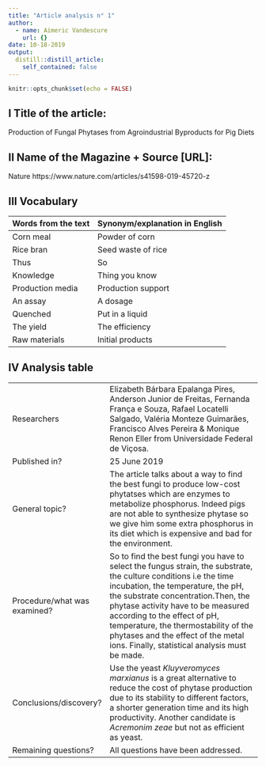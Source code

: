 ```yaml
---
title: "Article analysis n° 1"
author:
  - name: Aimeric Vandescure
    url: {}
date: 10-18-2019
output:
  distill::distill_article:
    self_contained: false
---
```


```r
knitr::opts_chunk$set(echo = FALSE)
```

## I Title of the article: 

Production of Fungal Phytases from Agroindustrial Byproducts for Pig Diets 


## II Name of the Magazine + Source [URL]:

Nature https://www.nature.com/articles/s41598-019-45720-z


## III Vocabulary 

| Words from the text | Synonym/explanation in English |
| ------------------- | ------------------------------ |
| Corn meal           | Powder of corn                 |
| Rice bran           | Seed waste of rice             |
| Thus                | So                             |
| Knowledge           | Thing you know                 |
| Production media    | Production support             |
| An assay            | A dosage                       |
| Quenched            | Put in a liquid                |
| The yield           | The efficiency                 |
| Raw materials       | Initial products               |


## IV Analysis table 

|                              |                                                                     |
| ---------------------------- | ------------------------------------------------------------------- |
| Researchers                  | Elizabeth Bárbara Epalanga Pires, Anderson Junior de Freitas, Fernanda França e Souza, Rafael Locatelli Salgado, Valéria Monteze Guimarães, Francisco Alves Pereira & Monique Renon Eller from Universidade Federal de Viçosa.                         |
| Published in?                | 25 June 2019                                                       |
| General topic?               | The article talks about a way to find the best fungi to produce low-cost phytatses which are enzymes to metabolize phosphorus. Indeed pigs are not able to synthesize phytase so we give him some extra phosphorus in its diet which is expensive and bad for the environment. |
| Procedure/what was examined? | So to find the best fungi you have to select the fungus strain, the substrate, the culture conditions i.e the time incubation, the temperature, the pH, the substrate concentration.Then, the phytase activity have to be measured according to the effect of pH, temperature, the thermostability of the phytases and the effect of the metal ions. Finally, statistical analysis must be made. |
| Conclusions/discovery?       | Use the yeast *Kluyveromyces marxianus* is a great alternative to reduce the cost of phytase production due to its stability to different factors, a shorter generation time and its high productivity. Another candidate is *Acremonim zeae* but not as efficient as yeast.     |
| Remaining questions?         | All questions have been addressed. |


